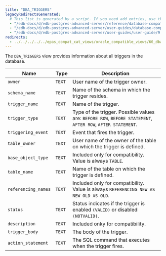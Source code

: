 ```yaml
---
title: "DBA_TRIGGERS"
legacyRedirectsGenerated:
  # This list is generated by a script. If you need add entries, use the `legacyRedirects` key.
  - "/edb-docs/d/edb-postgres-advanced-server/reference/database-compatibility-for-oracle-developers-reference-guide/9.6/Database_Compatibility_for_Oracle_Developers_Reference_Guide.1.159.html"
  - "/edb-docs/d/edb-postgres-advanced-server/user-guides/database-compatibility-for-oracle-developers-guide/9.5/Database_Compatibility_for_Oracle_Developers_Guide.1.271.html"
  - "/edb-docs/d/edb-postgres-advanced-server/user-guides/user-guide/9.5/EDB_Postgres_Enterprise_Guide.1.217.html"
redirects:
  - ../../../../../epas_compat_cat_views/oracle_compatible_views/60_dba_triggers #generated for docs/epas/reorg-role-use-case-mode
---
```


<div id="dba_triggers" class="registered_link"></div>

The `DBA_TRIGGERS` view provides information about all triggers in the database.

| Name                | Type   | Description                                                                                                    |
| ------------------- | ------ | -------------------------------------------------------------------------------------------------------------- |
| `owner`             | `TEXT` | User name of the trigger owner.                                                                              |
| `schema_name`       | `TEXT` | Name of the schema in which the trigger resides.                                                           |
| `trigger_name`      | `TEXT` | Name of the trigger.                                                                                       |
| `trigger_type`      | `TEXT` | Type of the trigger. Possible values are: `BEFORE ROW`, `BEFORE STATEMENT`, `AFTER ROW`, `AFTER STATEMENT`. |
| `triggering_event`  | `TEXT` | Event that fires the trigger.                                                                              |
| `table_owner`       | `TEXT` | User name of the owner of the table on which the trigger is defined.                                       |
| `base_object_type`  | `TEXT` | Included only for compatibility. Value is always `TABLE`.                                                      |
| `table_name`        | `TEXT` | Name of the table on which the trigger is defined.                                                         |
| `referencing_names` | `TEXT` | Included only for compatibility. Value is always `REFERENCING NEW AS NEW OLD AS OLD`.                          |
| `status`            | `TEXT` | Status indicates if the trigger is enabled `(VALID)` or disabled `(NOTVALID)`.                                 |
| `description`       | `TEXT` | Included onky for compatibility.                                                                               |
| `trigger_body`      | `TEXT` | The body of the trigger.                                                                                       |
| `action_statement`  | `TEXT` | The SQL command that executes when the trigger fires.                                                          |
